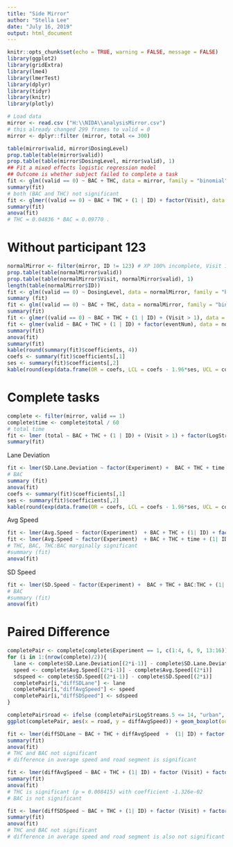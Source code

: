 ```yaml
---
title: "Side Mirror"
author: "Stella Lee"
date: "July 16, 2019"
output: html_document
---
```


```r
knitr::opts_chunk$set(echo = TRUE, warning = FALSE, message = FALSE)
library(ggplot2)
library(gridExtra)
library(lme4)
library(lmerTest)
library(dplyr)
library(tidyr)
library(knitr)
library(plotly)
```

```r
# Load data
mirror <- read.csv ("H:\\NIDA\\analysisMirror.csv")
# this already changed 299 frames to valid = 0 
mirror <- dplyr::filter (mirror, total <= 300)
```

```r
table(mirror$valid, mirror$DosingLevel)
prop.table(table(mirror$valid))
prop.table(table(mirror$DosingLevel, mirror$valid), 1)
## Fit a mixed effects logistic regression model
## Outcome is whether subject failed to complete a task
fit <- glm((valid == 0) ~ BAC + THC, data = mirror, family = "binomial")
summary(fit)
# both (BAC and THC) not significant
fit <- glmer((valid == 0) ~ BAC + THC + (1 | ID) + factor(Visit), data = mirror, family = "binomial")
summary(fit)
anova(fit)
# THC = 0.04836 * BAC = 0.09770 .
```

# Without participant 123
```r
normalMirror <- filter(mirror, ID != 123) # XP 100% incomplete, Visit 1
prop.table(table(normalMirror$valid))
prop.table(table(normalMirror$Visit, normalMirror$valid), 1)
length(table(normalMirror$ID))
fit <- glm((valid == 0) ~ DosingLevel, data = normalMirror, family = "binomial")
summary (fit)
fit <- glm((valid == 0) ~ BAC + THC, data = normalMirror, family = "binomial")
summary(fit)
fit <- glmer((valid == 0) ~ BAC + THC + (1 | ID) + (Visit > 1), data = normalMirror, family = "binomial")
fit <- glmer(valid ~ BAC + THC + (1 | ID) + factor(eventNum), data = normalMirror, family = "binomial")
summary(fit)
anova(fit)
summary(fit)
kable(round(summary(fit)$coefficients, 4))
coefs <- summary(fit)$coefficients[,1]
ses <- summary(fit)$coefficients[,2]
kable(round(exp(data.frame(OR = coefs, LCL = coefs - 1.96*ses, UCL = coefs + 1.96*ses)), 4))
```

# Complete tasks
```r
complete <- filter(mirror, valid == 1) 
complete$time <- complete$total / 60
# total time
fit <- lmer (total ~ BAC + THC + (1 | ID) + (Visit > 1) + factor(LogStreams.5), data = complete)
summary(fit)
```

Lane Deviation
```r
fit <- lmer(SD.Lane.Deviation ~ factor(Experiment) +  BAC + THC + time + Avg.Speed  +  (1| ID) + factor (Visit) + factor(LogStreams.5), data = complete)
# BAC
summary (fit)
anova(fit)
coefs <- summary(fit)$coefficients[,1]
ses <- summary(fit)$coefficients[,2]
kable(round(exp(data.frame(OR = coefs, LCL = coefs - 1.96*ses, UCL = coefs + 1.96*ses)), 4))
```

Avg Speed
```r
fit <- lmer(Avg.Speed ~ factor(Experiment)  + BAC + THC + (1| ID) + factor (Visit) + factor(LogStreams.5), data = complete)
fit <- lmer(Avg.Speed ~ factor(Experiment)  + BAC + THC + time + (1| ID) + factor (Visit) + factor(LogStreams.5), data = complete)
# THC, BAC, THC:BAC marginally significant
#summary (fit)
anova(fit)
```

SD Speed
```r
fit <- lmer(SD.Speed ~ factor(Experiment) +  BAC + THC + BAC:THC + (1| ID) + time + factor (Visit) + factor(LogStreams.5), data = complete)
# BAC
#summary (fit)
anova(fit)
```

# Paired Difference

```r
completePair <- complete[complete$Experiment == 1, c(1:4, 6, 9, 13:16)]
for (i in 1:(nrow(complete)/2)){
  lane <- complete$SD.Lane.Deviation[(2*i-1)] - complete$SD.Lane.Deviation[(2*i)]
  speed <- complete$Avg.Speed[(2*i-1)] - complete$Avg.Speed[(2*i)]
  sdspeed <- complete$SD.Speed[(2*i-1)] - complete$SD.Speed[(2*i)]
  completePair[i,"diffSDLane"] <- lane
  completePair[i,"diffAvgSpeed"] <- speed
  completePair[i,"diffSDSpeed"] <- sdspeed
}

completePair$road <- ifelse (completePair$LogStreams.5 <= 14, "urban", ifelse(completePair$LogStreams.5 <= 22, "interstate", "rural"))
ggplot(completePair, aes(x = road, y = diffAvgSpeed)) + geom_boxplot(outlier.shape = NA) + geom_jitter(width = .15) + geom_abline(intercept = 0, slope = 0, lty = "dashed") + labs(y = "Paired within subject difference")
```

```r
fit <- lmer(diffSDLane ~ BAC + THC + diffAvgSpeed  +  (1| ID) + factor (Visit) + factor(LogStreams.5), data = completePair)
summary(fit)
anova(fit)
# THC and BAC not significant
# difference in average speed and road segment is significant

fit <- lmer(diffAvgSpeed ~ BAC + THC + (1| ID) + factor (Visit) + factor(LogStreams.5), data = completePair)
summary(fit)
anova(fit)
# THC is significant (p = 0.008415) with coefficient -1.326e-02
# BAC is not significant

fit <- lmer(diffSDSpeed ~ BAC + THC + (1| ID) + factor (Visit) + factor(LogStreams.5), data = completePair)
summary(fit)
anova(fit)
# THC and BAC not significant
# difference in average speed and road segment is also not significant
```
